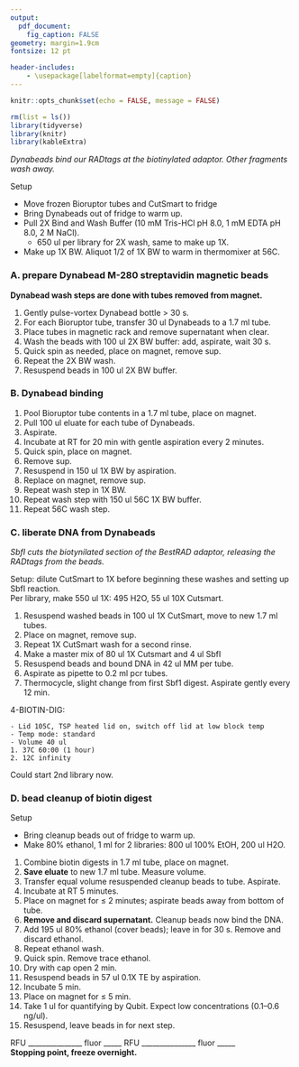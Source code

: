 ```yaml
---
output: 
  pdf_document:
    fig_caption: FALSE
geometry: margin=1.9cm
fontsize: 12 pt

header-includes:
    - \usepackage[labelformat=empty]{caption}
---
```


```r
knitr::opts_chunk$set(echo = FALSE, message = FALSE)
```

```r
rm(list = ls())
library(tidyverse)
library(knitr)
library(kableExtra)
```

\begin{flushright}
20xx xx xx library names
\end{flushright}

\begin{center}
\large{RADtag generation > \textbf{RADtag isolation} > Illumina library prep} 
\end{center}
*Dynabeads bind our RADtags at the biotinylated adaptor. Other fragments wash away.*

Setup

- Move frozen Bioruptor tubes and CutSmart to fridge
- Bring Dynabeads out of fridge to warm up.
- Pull 2X Bind and Wash Buffer (10 mM Tris-HCl pH 8.0, 1 mM EDTA pH 8.0, 2 M NaCl). 
    - 650 ul per library for 2X wash, same to make up 1X.
- Make up 1X BW. Aliquot 1/2 of 1X BW to warm in thermomixer at 56C.

### A. prepare Dynabead M-280 streptavidin magnetic beads

__Dynabead wash steps are done with tubes removed from magnet.__

1. Gently pulse-vortex Dynabead bottle > 30 s.
2. For each Bioruptor tube, transfer 30 ul Dynabeads to a 1.7 ml tube.
4. Place tubes in magnetic rack and remove supernatant when clear.
4. Wash the beads with 100 ul 2X BW buffer: add, aspirate, wait 30 s.
5. Quick spin as needed, place on magnet, remove sup.
6. Repeat the 2X BW wash.
7. Resuspend beads in 100 ul 2X BW buffer.

### B. Dynabead binding

1. Pool Bioruptor tube contents in a 1.7 ml tube, place on magnet.
2. Pull 100 ul eluate for each tube of Dynabeads. 
2. Aspirate.
3. Incubate at RT for 20 min with gentle aspiration every 2 minutes.
4. Quick spin, place on magnet.
5. Remove sup.
6. Resuspend in 150 ul 1X BW by aspiration.
7. Replace on magnet, remove sup.
8. Repeat wash step in 1X BW.
9. Repeat wash step with 150 ul 56C 1X BW buffer.
10. Repeat 56C wash step.

\pagebreak

### C. liberate DNA from Dynabeads  
*SbfI cuts the biotynilated section of the BestRAD adaptor, releasing the RADtags from the beads.*

Setup: dilute CutSmart to 1X before beginning these washes and setting up SbfI reaction.  
Per library, make 550 ul 1X: 495 H2O, 55 ul 10X Cutsmart.

1. Resuspend washed beads in 100 ul 1X CutSmart, move to new 1.7 ml tubes.
2. Place on magnet, remove sup.
3. Repeat 1X CutSmart wash for a second rinse.
4. Make a master mix of 80 ul 1X Cutsmart and 4 ul SbfI
5. Resuspend beads and bound DNA in 42 ul MM per tube.
6. Aspirate as pipette to 0.2 ml pcr tubes.
7. Thermocycle, slight change from first Sbf1 digest. Aspirate gently every 12 min.

4-BIOTIN-DIG:

    - Lid 105C, TSP heated lid on, switch off lid at low block temp
    - Temp mode: standard
    - Volume 40 ul
    1. 37C 60:00 (1 hour)
    2. 12C infinity  
    
Could start 2nd library now.

### D. bead cleanup of biotin digest

Setup

- Bring cleanup beads out of fridge to warm up.
- Make 80% ethanol, 1 ml for 2 libraries: 800 ul 100% EtOH, 200 ul H2O.

1. Combine biotin digests in 1.7 ml tube, place on magnet.
2. __Save eluate__ to new 1.7 ml tube. Measure volume.
3. Transfer equal volume resuspended cleanup beads to tube. Aspirate.
4. Incubate at RT 5 minutes.
5. Place on magnet for $\leq$ 2 minutes; aspirate beads away from bottom of tube.
6. __Remove and discard supernatant.__ Cleanup beads now bind the DNA.
7. Add 195 ul 80% ethanol (cover beads); leave in for 30 s. Remove and discard ethanol.
8. Repeat ethanol wash.
9. Quick spin. Remove trace ethanol.
10. Dry with cap open 2 min.
11. Resuspend beads in 57 ul 0.1X TE by aspiration.
12. Incubate 5 min.
13. Place on magnet for $\leq$ 5 min.
14. Take 1 ul for quantifying by Qubit. Expect low concentrations (0.1--0.6 ng/ul).
15. Resuspend, leave beads in for next step.

RFU _______________ fluor _____     RFU _______________ fluor _____  
__Stopping point, freeze overnight.__

